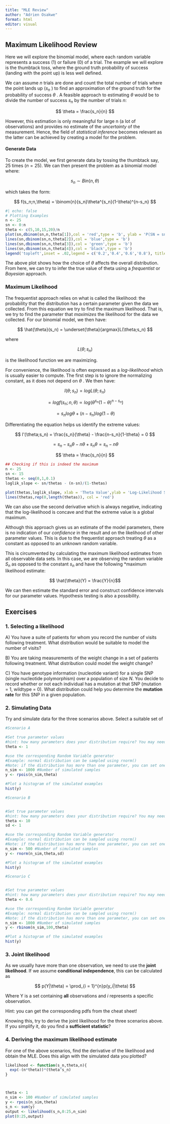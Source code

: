 ---
title: "MLE Review"
author: "Adrien Osakwe"
format: html
editor: visual
---

## Maximum Likelihood Review

Here we will explore the binomial model, where each random variable represents a success (1) or failure (0) of a trial. The example we will explore is the thumbtack toss, where the ground truth probability of success (landing with the point up) is less well defined.

We can assume *n* trials are done and count the total number of trials where the point lands up ($s_n$ ) to find an approximation of the ground truth for the probability of success $\theta$ . A feasible approach to estimating $\theta$ would be to divide the number of success $s_n$ by the number of trials $n$:

$$
\theta = \frac{s_n}{n}
$$

However, this estimation is only meaningful for large n (a lot of observations) and provides no estimate of the *uncertainty* of the measurement. Hence, the field of *statistical inference* becomes relevant as the latter can be achieved by creating a model for the problem.

#### Generate Data

To create the model, we first generate data by tossing the thumbtack say, 25 times ($n = 25$). We can then present the problem as a binomial model where:

$$
s_n \sim Bin(n,\theta)
$$

which takes the form:

$$
f(s_n;n,\theta) = \binom{n}{s_n}\theta^{s_n}(1-\theta)^{n-s_n}
$$

```{r}
#| echo: false
# Plotting Examples
n <- 25
sn <- 0:n
theta <- c(5,10,15,20)/n
plot(sn,dbinom(sn,n,theta[1]),col = 'red',type = 'b', ylab = 'P(SN = sn)')
lines(sn,dbinom(sn,n,theta[2]),col = 'blue',type = 'b')
lines(sn,dbinom(sn,n,theta[3]),col = 'green',type = 'b')
lines(sn,dbinom(sn,n,theta[4]),col = 'black',type = 'b')
legend('topleft',inset = .02,legend = c('0.2','0.4','0.6','0.8'), title = 'Theta Value',col = c('red','blue','green','black'),lwd =2 )
```

The above plot shows how the choice of $\theta$ affects the overall distribution. From here, we can try to infer the true value of theta using a *frequentist* or *Bayesian* approach.

### Maximum Likelihood

The frequentist approach relies on what is called the likelihood: the probability that the distribution has a certain parameter given the data we collected. From this equation we try to find the maximum likelihood. That is, we try to find the parameter that *maximizes* the likelihood for the data we collected. For our binomial model, we then have:

$$
\hat{\theta}(s_n) = \underset{\theta}{argmax}L(\theta;s_n)
$$

where

$$
L(\theta;s_n)
$$

is the likelihood function we are maximizing.

For convenience, the likelihood is often expressed as a *log-likelihood* which is usually easier to compute. The first step is to ignore the normalizing constant, as it does not depend on $\theta$ . We then have:

$$
l(\theta;s_n) = logL(\theta;s_n) 
$$

$$
= logf(s_n;n,\theta) \propto  log(\theta^{s_n}(1-\theta)^{n-s_n})
$$

$$
= s_nlog\theta + (n-s_n)log(1-\theta)
$$

Differentiating the equation helps us identify the extreme values:

$$
l'(\theta;s_n) = \frac{s_n}{\theta} - \frac{n-s_n}{1-\theta} = 0
$$

$$
 = s_n-s_n\theta - n\theta + s_n\theta = s_n -n\theta
$$

$$
\theta = \frac{s_n}{n}
$$

```{r}

## Checking if this is indeed the maximum
n <- 25
sn <- 15
thetas <- seq(0,1,0.1)
loglik_slope <- sn/thetas - (n-sn)/(1-thetas)

plot(thetas,loglik_slope, xlab = 'Theta Value',ylab = 'Log-Likelihood Slope')
lines(thetas,rep(0,length(thetas)), col = 'red')
```

We can also use the second derivative which is always negative, indicating that the log-likelihood is concave and that the extreme value is a global maximum.

Although this approach gives us an estimate of the model parameters, there is no indication of our *confidence* in the result and on the likelihood of other parameter values. This is due to the frequentist approach treating $\theta$ as a constant as opposed to an unknown random variable.

This is circumvented by calculating the maximum likelihood estimates from all observable data sets. In this case, we are observing the random variable $S_n$ as opposed to the constant $s_n$ and have the following \*maximum likelihood estimate:

$$ \hat{\theta}(Y) = \frac{Y}{n}$$

We can then estimate the standard error and construct confidence intervals for our parameter values. Hypothesis testing is also a possibility.

## Exercises

### 

### 1. Selecting a likelihood

A\) You have a suite of patients for whom you record the number of visits following treatment. What distribution would be suitable to model the number of visits?

B\) You are taking measurements of the weight change in a set of patients following treatment. What distribution could model the weight change?

C\) You have genotype information (nucleotide variant) for a single SNP (single nucleotide polymorphism) over a population of size $N$. You decide to record whether or not each individual has a mutation at that SNP (mutation = 1, wildtype = 0). What distribution could help you determine the **mutation rate** for this SNP in a given population.

### 2. Simulating Data

Try and simulate data for the three scenarios above. Select a suitable set of

```{r}
#Scenario A

#Set true parameter values
#hint: how many parameters does your distribution require? You may need more than 1
theta <- 1

#use the corresponding Random Variable generator
#Example: normal distribution can be sampled using rnorm()
#Note: if the distribution has more than one parameter, you can set one of them to be known ex: for a normal distribution, assume the variance is known.
n_sim <- 1000 #Number of simulated samples
y <- rpois(n_sim,theta)

#Plot a histogram of the simulated examples
hist(y)
```

```{r}
#Scenario B


#Set true parameter values
#hint: how many parameters does your distribution require? You may need more than 1
theta <- 10
sd <- 1

#use the corresponding Random Variable generator
#Example: normal distribution can be sampled using rnorm()
#Note: if the distribution has more than one parameter, you can set one of them to be known ex: for a normal distribution, assume the variance is known.
n_sim <- 500 #Number of simulated samples
y <- rnorm(n_sim,theta,sd)

#Plot a histogram of the simulated examples
hist(y)
```

```{r}
#Scenario C


#Set true parameter values
#hint: how many parameters does your distribution require? You may need more than 1
theta <- 0.6

#use the corresponding Random Variable generator
#Example: normal distribution can be sampled using rnorm()
#Note: if the distribution has more than one parameter, you can set one of them to be known ex: for a normal distribution, assume the variance is known.
n_sim <- 1000 #Number of simulated samples
y <- rbinom(n_sim,100,theta)

#Plot a histogram of the simulated examples
hist(y)
```

### 3. Joint likelihood

As we usually have more than one observation, we need to use the **joint likelihood**. If we assume **conditional independence**, this can be calculated as

$$
p(Y|\theta) = \prod_{i = 1}^{n}p(y_i|\theta)  
$$

Where Y is a set containing **all** observations and $i$ represents a specific observation.

Hint: you can get the corresponding pdfs from the cheat sheet!

Knowing this, try to derive the joint likelihood for the three scenarios above. If you simplify it, do you find a **sufficient statistic**?

### 4. Deriving the maximum likelihood estimate

For one of the above scenarios, find the derivative of the likelihood and obtain the MLE. Does this align with the simulated data you plotted?

```{r}
likelihood <- function(s_n,theta,n){
  exp(-(n*theta))*(theta^s_n)
}



theta <- 1
n_sim <- 100 #Number of simulated samples
y <- rpois(n_sim,theta)
s_n <- sum(y)
output <- likelihood(s_n,0:25,n_sim)
plot(0:25,output)
```
